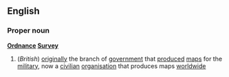 ==English==
===Proper noun===
{{wikipedia}}
'''[[Ordnance]] [[Survey]]'''
#(''British'') [[originally]] the branch of [[government]] that [[produce]]d [[map]]s for the [[military]], now a [[civilian]] [[organisation]] that produces maps [[worldwide]]